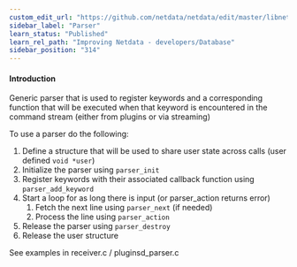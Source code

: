 ```yaml
---
custom_edit_url: "https://github.com/netdata/netdata/edit/master/libnetdata/parser/README.md"
sidebar_label: "Parser"
learn_status: "Published"
learn_rel_path: "Improving Netdata - developers/Database"
sidebar_position: "314"
---
```



#### Introduction

Generic parser that is used to register keywords and a corresponding function that will be executed when that
keyword is encountered in the command stream (either from plugins or via streaming)

To use a parser do the following:

1. Define a structure that will be used to share user state across calls (user defined `void *user`) 
2. Initialize the parser using `parser_init`
3. Register keywords with their associated callback function using `parser_add_keyword`
4. Start a loop for as long there is input (or parser_action returns error)
   1.   Fetch the next line using `parser_next` (if needed)
   2.   Process the line using `parser_action`
5. Release the parser using `parser_destroy`
6. Release the user structure

See examples in receiver.c / pluginsd_parser.c
